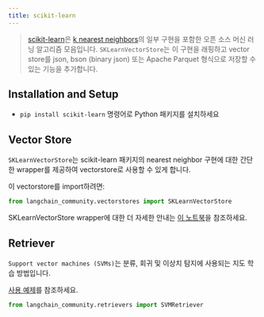 ```yaml
---
title: scikit-learn
---
```


>[scikit-learn](https://scikit-learn.org/stable/)은 [k nearest neighbors](https://scikit-learn.org/stable/modules/generated/sklearn.neighbors.NearestNeighbors.html)의 일부 구현을 포함한 오픈 소스 머신 러닝 알고리즘 모음입니다. `SKLearnVectorStore`는 이 구현을 래핑하고 vector store를 json, bson (binary json) 또는 Apache Parquet 형식으로 저장할 수 있는 기능을 추가합니다.

## Installation and Setup

- `pip install scikit-learn` 명령어로 Python 패키지를 설치하세요


## Vector Store

`SKLearnVectorStore`는 scikit-learn 패키지의 nearest neighbor 구현에 대한 간단한 wrapper를 제공하여 vectorstore로 사용할 수 있게 합니다.

이 vectorstore를 import하려면:

```python
from langchain_community.vectorstores import SKLearnVectorStore
```

SKLearnVectorStore wrapper에 대한 더 자세한 안내는 [이 노트북](/oss/integrations/vectorstores/sklearn)을 참조하세요.


## Retriever

`Support vector machines (SVMs)`는 분류, 회귀 및 이상치 탐지에 사용되는 지도 학습 방법입니다.

[사용 예제](/oss/integrations/retrievers/svm)를 참조하세요.

```python
from langchain_community.retrievers import SVMRetriever
```